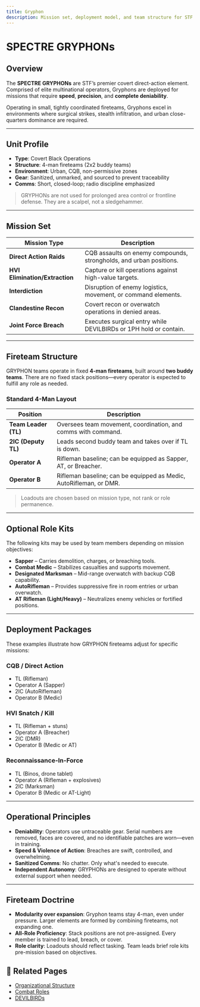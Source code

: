 ```yaml
---
title: Gryphon
description: Mission set, deployment model, and team structure for STF's covert direct action unit.
---
```


# SPECTRE GRYPHONs

## Overview

The **SPECTRE GRYPHONs** are STF’s premier covert direct-action element. Comprised of elite multinational operators, Gryphons are deployed for missions that require **speed**, **precision**, and **complete deniability**.

Operating in small, tightly coordinated fireteams, Gryphons excel in environments where surgical strikes, stealth infiltration, and urban close-quarters dominance are required.

---

## Unit Profile

- **Type**: Covert Black Operations
- **Structure**: 4-man fireteams (2x2 buddy teams)
- **Environment**: Urban, CQB, non-permissive zones
- **Gear**: Sanitized, unmarked, and sourced to prevent traceability
- **Comms**: Short, closed-loop; radio discipline emphasized

> GRYPHONs are not used for prolonged area control or frontline defense. They are a scalpel, not a sledgehammer.

---

## Mission Set

| Mission Type                   | Description                                                        |
| ------------------------------ | ------------------------------------------------------------------ |
| **Direct Action Raids**        | CQB assaults on enemy compounds, strongholds, and urban positions. |
| **HVI Elimination/Extraction** | Capture or kill operations against high-value targets.             |
| **Interdiction**               | Disruption of enemy logistics, movement, or command elements.      |
| **Clandestine Recon**          | Covert recon or overwatch operations in denied areas.              |
| **Joint Force Breach**         | Executes surgical entry while DEVILBIRDs or 1PH hold or contain.   |

---

## Fireteam Structure

GRYPHON teams operate in fixed **4-man fireteams**, built around **two buddy teams**. There are no fixed stack positions—every operator is expected to fulfill any role as needed.

### Standard 4-Man Layout

| Position             | Description                                                        |
| -------------------- | ------------------------------------------------------------------ |
| **Team Leader (TL)** | Oversees team movement, coordination, and comms with command.      |
| **2IC (Deputy TL)**  | Leads second buddy team and takes over if TL is down.              |
| **Operator A**       | Rifleman baseline; can be equipped as Sapper, AT, or Breacher.     |
| **Operator B**       | Rifleman baseline; can be equipped as Medic, AutoRifleman, or DMR. |

> Loadouts are chosen based on mission type, not rank or role permanence.

---

## Optional Role Kits

The following kits may be used by team members depending on mission objectives:

- **Sapper** – Carries demolition, charges, or breaching tools.
- **Combat Medic** – Stabilizes casualties and supports movement.
- **Designated Marksman** – Mid-range overwatch with backup CQB capability.
- **AutoRifleman** – Provides suppressive fire in room entries or urban overwatch.
- **AT Rifleman (Light/Heavy)** – Neutralizes enemy vehicles or fortified positions.

---

## Deployment Packages

These examples illustrate how GRYPHON fireteams adjust for specific missions:

### CQB / Direct Action

- TL (Rifleman)
- Operator A (Sapper)
- 2IC (AutoRifleman)
- Operator B (Medic)

### HVI Snatch / Kill

- TL (Rifleman + stuns)
- Operator A (Breacher)
- 2IC (DMR)
- Operator B (Medic or AT)

### Reconnaissance-In-Force

- TL (Binos, drone tablet)
- Operator A (Rifleman + explosives)
- 2IC (Marksman)
- Operator B (Medic or AT-Light)

---

## Operational Principles

- **Deniability**: Operators use untraceable gear. Serial numbers are removed, faces are covered, and no identifiable patches are worn—even in training.
- **Speed & Violence of Action**: Breaches are swift, controlled, and overwhelming.
- **Sanitized Comms**: No chatter. Only what's needed to execute.
- **Independent Autonomy**: GRYPHONs are designed to operate without external support when needed.

---

## Fireteam Doctrine

- **Modularity over expansion**: Gryphon teams stay 4-man, even under pressure. Larger elements are formed by combining fireteams, not expanding one.
- **All-Role Proficiency**: Stack positions are not pre-assigned. Every member is trained to lead, breach, or cover.
- **Role clarity**: Loadouts should reflect tasking. Team leads brief role kits pre-mission based on objectives.

## 🔗 Related Pages

- [Organizational Structure](/sop/operational-structure/organizational-structure)
- [Combat Roles](/sop/operational-structure/combat-roles)
- [DEVILBIRDs](/sop/operational-structure/operational-units/devilbirds)
